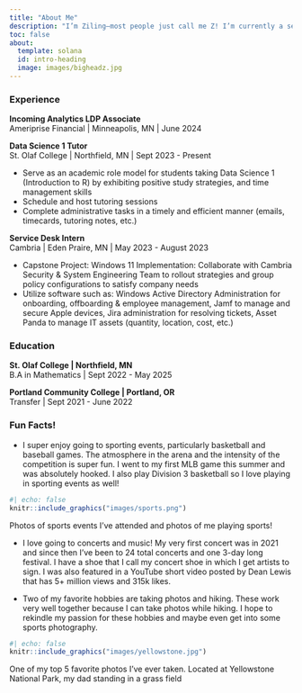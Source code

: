 ```yaml
---
title: "About Me"
description: "I’m Ziling—most people just call me Z! I’m currently a senior at St. Olaf College, where I transferred in as a sophomore. Coming from Portland, Oregon, transferring to a small college like this was a unique experience, but it’s been an incredible fit. I’m also a member of the NCAA women’s basketball team here at St. Olaf. People would say I have a great work ethic, easy to get along with, and fun to be around. After graduation, I will be joining Ameriprise Financial’s Analytics Leadership Development Program, where I’ll dive into three rotations over 24 months, exploring different parts of the business and strengthening my analytical skills. Though finance is a new field for me, I’m excited about using data to tackle real-world problems and work on data-driven projects that make a difference. This about me page gives a glimpse into my work experience, college journey, and some things I love to do for fun. Scroll down to skip the *boring stuff* and check out the cool things about me!"
toc: false
about:
  template: solana
  id: intro-heading
  image: images/bigheadz.jpg
---
```


### Experience

**Incoming Analytics LDP Associate** <br> 
Ameriprise Financial \| Minneapolis, MN \| June 2024

**Data Science 1 Tutor** <br> 
St. Olaf College \| Northfield, MN \| Sept 2023 - Present <br>

-   Serve as an academic role model for students taking Data Science 1 (Introduction to R) by exhibiting positive study strategies, and time management skills
-   Schedule and host tutoring sessions
-   Complete administrative tasks in a timely and efficient manner (emails, timecards, tutoring notes, etc.)

**Service Desk Intern** <br> 
Cambria \| Eden Praire, MN \| May 2023 - August 2023 <br>

-   Capstone Project: Windows 11 Implementation: Collaborate with Cambria Security & System Engineering Team to rollout strategies and group policy configurations to satisfy company needs
-   Utilize software such as: Windows Active Directory Administration for onboarding, offboarding & employee management, Jamf to manage and secure Apple devices, Jira administration for resolving tickets, Asset Panda to manage IT assets (quantity, location, cost, etc.)

### Education

**St. Olaf College \| Northfield, MN** <br> 
B.A in Mathematics \| Sept 2022 - May 2025

**Portland Community College \| Portland, OR** <br> 
Transfer \| Sept 2021 - June 2022


### Fun Facts!

- I super enjoy going to sporting events, particularly basketball and baseball games. The atmosphere in the arena and the intensity of the competition is super fun. I went to my first MLB game this summer and was absolutely hooked. I also play Division 3 basketball so I love playing in sporting events as well! 
```r
#| echo: false
knitr::include_graphics("images/sports.png")
```
::: {.center-text .extra-small-text .dark-gray-text .topbr} 
Photos of sports events I've attended and photos of me playing sports!
::: 

- I love going to concerts and music! My very first concert was in 2021 and since then I've been to 24 total concerts and one 3-day long festival. I have a shoe that I call my concert shoe in which I get artists to sign. I was also featured in a YouTube short video posted by Dean Lewis that has 5+ million views and 315k likes.

- Two of my favorite hobbies are taking photos and hiking. These work very well together because I can take photos while hiking. I hope to rekindle my passion for these hobbies and maybe even get into some sports photography. 

```r
#| echo: false
knitr::include_graphics("images/yellowstone.jpg")
```
::: {.center-text .extra-small-text .dark-gray-text .topbr} 
One of my top 5 favorite photos I've ever taken. Located at Yellowstone National Park, my dad standing in a grass field
::: 

